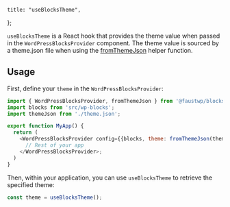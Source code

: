 	title: "useBlocksTheme",
};

`useBlocksTheme` is a React hook that provides the theme value when passed in the `WordPressBlocksProvider` component. The theme value is sourced by a theme.json file when using the [fromThemeJson](/docs/reference/from-theme-json) helper function.

## Usage

First, define your `theme` in the `WordPressBlocksProvider`:

```js title="_app.js"
import { WordPressBlocksProvider, fromThemeJson } from '@faustwp/blocks';
import blocks from 'src/wp-blocks';
import themeJson from './theme.json';

export function MyApp() {
  return (
    <WordPressBlocksProvider config={{blocks, theme: fromThemeJson(themeJson)}}>
      // Rest of your app
    </WordPressBlocksProvider>;
  )
}
```

Then, within your application, you can use `useBlocksTheme` to retrieve the specified theme:

```js
const theme = useBlocksTheme();
```
